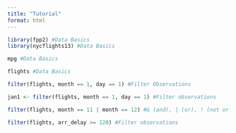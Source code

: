 ```yaml
---
title: "Tutorial"
format: html
---
```


```r
library(fpp2) #Data Basics
library(nycflights13) #Data Basics
```


```r
mpg #Data Basics
```

```r
flights #Data Basics
```

```r
filter(flights, month == 1, day == 1) #Filter Observations
```

```r
jan1 <- filter(flights, month == 1, day == 1) #Filter observations
```

```r
filter(flights, month == 11 | month == 12) #& (and), | (or), ! (not or negation), and xor() (exactly or) #Filter observations
```

```r
filter(flights, arr_delay >= 120) #Filter observations
```






